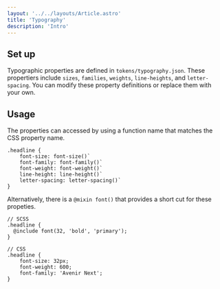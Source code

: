 ```yaml
---
layout: '../../layouts/Article.astro'
title: 'Typography'
description: 'Intro'
---
```


## Set up

Typographic properties are defined in `tokens/typography.json`. These propertiers include `sizes`, `families`, `weights`, `line-heights`, and `letter-spacing`. You can modify these property definitions or replace them with your own.

## Usage

The properties can accessed by using a function name that matches the CSS property name.

```
.headline {
	font-size: font-size()`
	font-family: font-family()`
	font-weight: font-weight()`
	line-height: line-height()`
	letter-spacing: letter-spacing()`
}
```

Alternatively, there is a `@mixin font()` that provides a short cut for these propeties.

```
// SCSS
.headline {
  @include font(32, 'bold', 'primary');
}

// CSS
.headline {
	font-size: 32px;
	font-weight: 600;
	font-family: 'Avenir Next';
}
```
